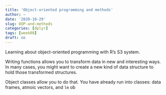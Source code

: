 ```yaml
---
title: 'Object-oriented programming and methods'
author: ~
date: '2020-10-29'
slug: OOP-and-methods
categories: [dplyr]
tags: [week08]
draft: no
---
```


Learning about object-oriented programming with R's S3 system.

<!--more-->

Writing functions allows you to transform data in new and interesting ways. In many cases, you might want to create a new kind of data structure to hold those transformed structures.

Object classes allow you to do that. You have already run into classes: data frames, atmoic vectors, and `lm` ob
